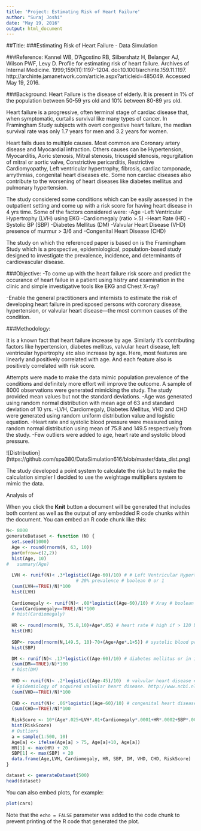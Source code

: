 ```yaml
---
title: 'Project: Estimating Risk of Heart Failure'
author: "Suraj Joshi"
date: "May 19, 2016"
output: html_document
---
```


##Title: 
###Estimating Risk of Heart Failure - Data Simulation

###Reference: 
Kannel WB, D’Agostino RB, Silbershatz H, Belanger AJ, Wilson PWF, Levy D. Profile for estimating risk of heart failure. Archives of Internal Medicine. 1999;159(11):1197–1204. doi:10.1001/archinte.159.11.1197. http://archinte.jamanetwork.com/article.aspx?articleid=485049. Accessed May 19, 2016.


###Background:
Heart Failure is the disease of elderly. It is present in 1% of the population between 50-59 yrs old and 10%  between 80-89 yrs old.
 
Heart failure is a progressive, often terminal stage of cardiac disease that, when symptomatic, curtails survival like many types of cancer. In Framingham Study subjects with overt congestive heart failure, the median survival rate was only 1.7 years for men and 3.2 years for women.

Heart fails dues to multiple causes. Most common are Coronary artery disease and Myocardial infraction. Others causes can be Hypertension, Myocarditis, Aoric stenosis, Mitral stenosis, tricuspid stenosis, regurgitation of mitral or aortic valve, Constrictive pericarditis, Restrictive Cardiomyopathy, Left ventricular hypertrophy, fibrosis, cardiac tamponade, arrythmias, congenital heart diseases etc. Some non cardiac diseases also contribute to the worsening of heart diseases like diabetes mellitus and pulmonary hypertension.

The study considered some conditions which can be easily assessed in the outpatient setting and come up with a risk score for having heart disease in 4 yrs time.  Some of the factors considered were: 
-Age
-Left Ventricular Hypertrophy (LVH) using EKG
-Cardiomegaly (ratio >.5)
-Heart Rate (HR)
-Systolic BP (SBP)
-Diabetes Mellitus (DM)
-Valvular Heart Disease (VHD) presence of murmur > 3/6 and
-Congenital Heart Disease (CHD)

The study on which the referenced paper is based on is the Framingham Study which is a prospective, epidemiological, population-based study designed to investigate the prevalence, incidence, and determinants of cardiovascular disease.


###Objective:
-To come up with the heart failure risk score and predict the occurance of heart failue in a patient using histry and examination in the clinic and simple investigative tools like EKG and Chest X-ray?

-Enable the general practitioners and internists to estimate the risk of developing heart failure in predisposed persons with coronary disease, hypertension, or valvular heart disease—the most common causes of the condition.


###Methodology:

It is a known fact that heart failure increase by age.  Similarly it's contributing factors like hypertension, diabetes mellitus, valvular heart disease, left ventricular hypertrophy etc also increase by age. Here, most features are linearly and positively correlated with age. And each feature also is positively correlated with risk score.

Attempts were made to make the data mimic population prevalence of the conditions and definitely more effort will improve the outcome.
A sample of 8000 observations were generated mimicking the study. The study provided mean values but not the standard deviations.
-Age was generated using random normal distribution with mean age of 63 and standard deviation of 10 yrs.
-LVH, Cardiomegaly, Diabetes Mellitus, VHD and CHD  were generated using random uniform distribution value and logistic equation.
-Heart rate and systolic blood pressure were measured using random normal distribution using mean of 75.8 and 149.5 respectively from the study.
-Few outliers were added to age, heart rate and systolic blood pressure.

![Distribution] (https://github.com/spa380/DataSimulation616/blob/master/data_dist.png)


The study developed a point system to calculate the risk but to make the calculation simpler I decided to use the weightage multipliers system to mimic the data.

Analysis of 






When you click the **Knit** button a document will be generated that includes both content as well as the output of any embedded R code chunks within the document. You can embed an R code chunk like this:




```r
N<- 8000
generateDataset <- function (N) {
  set.seed(1000)
  Age <- round(rnorm(N, 63, 10))
  par(mfrow=c(2,2))
  hist(Age, 10)
#   summary(Age)
  
  LVH <- runif(N)< .3*logistic((Age-60)/10) # # Left Ventricular Hypertrophy on EKG # boolean 0 = none 1 = present
                          # 20% prevalence # boolean 0 or 1
  (sum(LVH==TRUE)/N)*100
  hist(LVH)
  
  Cardiomegaly <- runif(N)< .08*logistic((Age-60)/10) # Xray # boolean 0 or 1
  (sum(Cardiomegaly==TRUE)/N)*100
  # hist(Cardiomegaly)
  
  HR <- round(rnorm(N, 75.8,10)+Age*.05) # heart rate # high if > 120 bpm numerical
  hist(HR)
  
  SBP<- round(rnorm(N,149.5, 10)-70+(Age+Age*.1+5)) # systolic blood pressure >140 mmHg numerical
  hist(SBP)

  DM <- runif(N)< .17*logistic((Age-60)/10) # diabetes mellitus or in insulin or oral hypoglycemics boolean 0 or 
  (sum(DM==TRUE)/N)*100
  # hist(DM)
  
  VHD <- runif(N)< .2*logistic((Age-45)/10)  # valvular heart disease # boolean  0 or 1
  # Epidemiology of acquired valvular heart disease. http://www.ncbi.nlm.nih.gov/pubmed/24986049
  (sum(VHD==TRUE)/N)*100
  
  CHD <- runif(N)< .06*logistic((Age-60)/10) # congenital heart disease # boolean 0 or 1
  (sum(CHD==TRUE)/N)*100
  
  RiskScore <- 10*(Age*.025+LVH*.01+Cardiomegaly*.0001+HR*.0002+SBP*.005+.07*DM+VHD*.01+CHD*.03)
  hist(RiskScore)
  # Outliers
  a = sample(1:500, 10)
  Age[a] <- ifelse(Age[a] > 75, Age[a]+10, Age[a])
  HR[1] <- max(HR) + 20
  SBP[1] <- max(SBP) + 20
  data.frame(Age,LVH, Cardiomegaly, HR, SBP, DM, VHD, CHD, RiskScore)
}

dataset <- generateDataset(500)
head(dataset)
```

You can also embed plots, for example:

```r
plot(cars)
```

Note that the `echo = FALSE` parameter was added to the code chunk to prevent printing of the R code that generated the plot.
